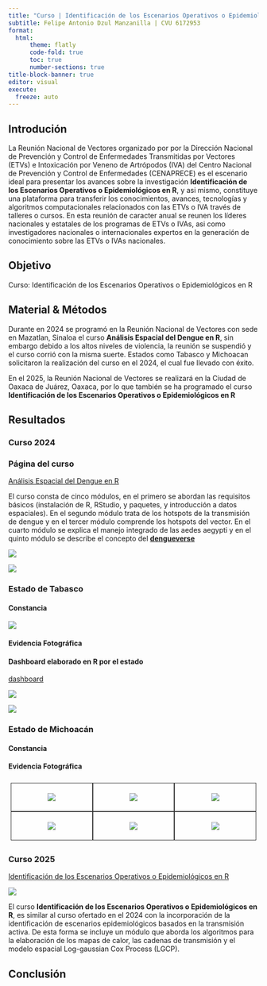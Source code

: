 ```yaml
---
title: "Curso | Identificación de los Escenarios Operativos o Epidemiológicos en R"
subtitle: Felipe Antonio Dzul Manzanilla | CVU 6172953
format: 
  html:
      theme: flatly
      code-fold: true
      toc: true
      number-sections: true
title-block-banner: true
editor: visual
execute:
  freeze: auto
---
```


## Introdución

La Reunión Nacional de Vectores organizado por
por la Dirección Nacional de Prevención y Control de Enfermedades Transmitidas por Vectores (ETVs) e Intoxicación por Veneno de Artrópodos (IVA) del Centro Nacional de Prevención y Control de Enfermedades (CENAPRECE) es el escenario ideal para presentar los avances sobre la investigación **Identificación de los Escenarios Operativos o Epidemiológicos en R**, y asi mismo, constituye una plataforma para transferir los conocimientos, avances, tecnologías y algoritmos computacionales relacionados con las ETVs o IVA través de talleres o cursos. En esta reunión de caracter anual se reunen los líderes nacionales y estatales de los programas de ETVs o IVAs, asi como investigadores nacionales o internacionales expertos en la generación de conocimiento sobre las ETVs o IVAs nacionales. 

## Objetivo

Curso: Identificación de los Escenarios Operativos o Epidemiológicos en R

## Material & Métodos

Durante en 2024 se programó en la Reunión Nacional de Vectores con sede en Mazatlan, Sinaloa el curso **Análisis Espacial del Dengue en R**, sin embargo debido a los altos niveles de violencia, la reunión se suspendió y el curso corrió con la misma suerte. Estados como Tabasco y Michoacan solicitaron la realización del curso en el 2024, el cual fue llevado con éxito.

En el 2025, la Reunión Nacional de Vectores se realizará en la Ciudad de Oaxaca de Juárez, Oaxaca, por lo que también se ha programado el curso **Identificación de los Escenarios Operativos o Epidemiológicos en R**


## Resultados

### Curso 2024

### Página del curso 

[Análisis Espacial del Dengue en R](https://fdzul.github.io/spatial_analysis_dengue_R_2024/)

El curso consta de cinco módulos, en el primero se abordan las requisitos básicos (instalación de R, RStudio, y paquetes, y introducción a datos espaciales). En el segundo módulo trata de los hotspots de la transmisión de dengue y en el tercer módulo comprende los hotspots del vector. En el cuarto módulo se explica el manejo integrado de las aedes aegypti y en el quinto módulo se describe el concepto del **[dengueverse](https://calm-hummingbird-41cb33.netlify.app/talks/dengueverse)**

[![](curso1.png)](https://fdzul.github.io/spatial_analysis_dengue_R_2024/)

[![](curso2.png)](https://fdzul.github.io/spatial_analysis_dengue_R_2024/)


### Estado de Tabasco

#### Constancia

![](constancia_tabasco.png)

#### Evidencia Fotográfica

#### Dashboard elaborado en R por el estado

[dashboard](https://67927a369bab8600a2ad367e--splendid-druid-fb17c4.netlify.app)


![](dash1.png)

![](dash2.png)

### Estado de Michoacán

#### Constancia

#### Evidencia Fotográfica

<html>
<head>
```{=html}
<style>
.grid-container1 {
  display: grid;
  grid-template-columns: auto auto auto;
  padding: 5px;
}

.grid-item1 {
  background-color: rgba(255, 255, 255, 0.8);
  border: 1px solid rgba(0, 0, 0, 0.8);
  padding: 5px;
  font-size: 15px;
  text-align: center;
}
</style>
```
</head>
<body>
<h4>
</h4>
<p>
</p>

::: grid-container1

::: grid-item1
![](foto1.JPG)
:::

::: grid-item1
![](foto2.HEIC)
:::

::: grid-item1
![](foto3.HEIC)
:::


::: grid-item1
![](foto4.HEIC)
:::

::: grid-item1
![](foto5.HEIC)
:::


::: grid-item1
![](foto6.HEIC)
:::


:::

</body>
</html>




### Curso 2025

[Identificación de los Escenarios Operativos o Epidemiológicos en R](https://fdzul.github.io/epidemiological_scenarios_dengue_R_2025/)

[![](curso_2025.png)](https://fdzul.github.io/epidemiological_scenarios_dengue_R_2025/)

El curso **Identificación de los Escenarios Operativos o Epidemiológicos en R**, es similar al curso ofertado en el 2024 con la incorporación de la identificación de escenarios epidemiológicos basados en la transmisión activa. De esta forma se incluye un módulo que aborda los algoritmos para la elaboración de los mapas de calor, las cadenas de transmisión y el modelo espacial Log-gaussian Cox Process (LGCP).


## Conclusión







